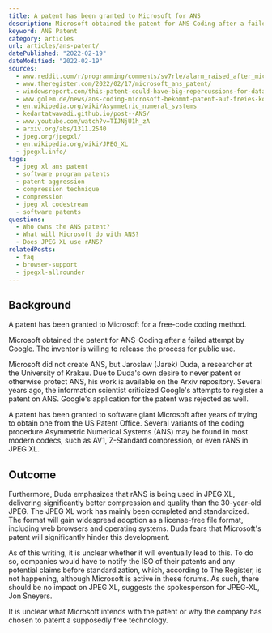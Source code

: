 ```yaml
---
title: A patent has been granted to Microsoft for ANS
description: Microsoft obtained the patent for ANS-Coding after a failed attempt by Google. - What does this mean for JPEG XL?
keyword: ANS Patent
category: articles
url: articles/ans-patent/
datePublished: "2022-02-19"
dateModified: "2022-02-19"
sources:
  - www.reddit.com/r/programming/comments/sv7rle/alarm_raised_after_microsoft_wins_dataencoding/
  - www.theregister.com/2022/02/17/microsoft_ans_patent/
  - windowsreport.com/this-patent-could-have-big-repercussions-for-data-storage-encryption/
  - www.golem.de/news/ans-coding-microsoft-bekommt-patent-auf-freies-kodierverfahren-2202-163289.html
  - en.wikipedia.org/wiki/Asymmetric_numeral_systems
  - kedartatwawadi.github.io/post--ANS/
  - www.youtube.com/watch?v=TIJNjU1h_zA
  - arxiv.org/abs/1311.2540
  - jpeg.org/jpegxl/
  - en.wikipedia.org/wiki/JPEG_XL
  - jpegxl.info/
tags:
  - jpeg xl ans patent
  - software program patents
  - patent aggression
  - compression technique
  - compression
  - jpeg xl codestream
  - software patents
questions:
  - Who owns the ANS patent?
  - What will Microsoft do with ANS?
  - Does JPEG XL use rANS?
relatedPosts:
  - faq
  - browser-support
  - jpegxl-allrounder
---
```


## Background

A patent has been granted to Microsoft for a free-code coding method.

Microsoft obtained the patent for ANS-Coding after a failed attempt by Google. The inventor is willing to release the process for public use.

Microsoft did not create ANS, but Jaroslaw (Jarek) Duda, a researcher at the University of Krakau. Due to Duda's own desire to never patent or otherwise protect ANS, his work is available on the Arxiv repository. Several years ago, the information scientist criticized Google's attempts to register a patent on ANS. Google's application for the patent was rejected as well.

A patent has been granted to software giant Microsoft after years of trying to obtain one from the US Patent Office. Several variants of the coding procedure Asymmetric Numerical Systems (ANS) may be found in most modern codecs, such as AV1, Z-Standard compression, or even rANS in JPEG XL.

## Outcome

Furthermore, Duda emphasizes that rANS is being used in JPEG XL, delivering significantly better compression and quality than the 30-year-old JPEG. The JPEG XL work has mainly been completed and standardized. The format will gain widespread adoption as a license-free file format, including web browsers and operating systems. Duda fears that Microsoft's patent will significantly hinder this development.

As of this writing, it is unclear whether it will eventually lead to this. To do so, companies would have to notify the ISO of their patents and any potential claims before standardization, which, according to The Register, is not happening, although Microsoft is active in these forums. As such, there should be no impact on JPEG XL, suggests the spokesperson for JPEG-XL, Jon Sneyers.

It is unclear what Microsoft intends with the patent or why the company has chosen to patent a supposedly free technology.

<Link
  text="Discuss on Reddit"
  href="www.reddit.com/r/programming/comments/sv7rle/alarm_raised_after_microsoft_wins_dataencoding/"
/>
